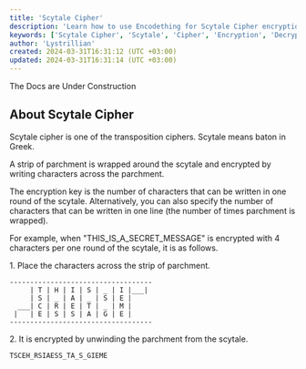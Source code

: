 ```yaml
---
title: 'Scytale Cipher'
description: 'Learn how to use Encodething for Scytale Cipher encryption and decryption'
keywords: ['Scytale Cipher', 'Scytale', 'Cipher', 'Encryption', 'Decryption', 'Encodething']
author: 'Lystrillian'
created: 2024-03-31T16:31:12 (UTC +03:00)
updated: 2024-03-31T16:31:14 (UTC +03:00)
---
```


<Callout type="warning">
  The Docs are Under Construction
</Callout>

## About Scytale Cipher

Scytale cipher is one of the transposition ciphers. Scytale means baton in Greek.

A strip of parchment is wrapped around the scytale and encrypted by writing characters across the parchment.

The encryption key is the number of characters that can be written in one round of the scytale. Alternatively, you can also specify the number of characters that can be written in one line (the number of times parchment is wrapped).

For example, when "THIS\_IS\_A\_SECRET\_MESSAGE" is encrypted with 4 characters per one round of the scytale, it is as follows.

1\. Place the characters across the strip of parchment.

```
-----------------------------------
     | T | H | I | S | _ | I |___|
     | S | _ | A | _ | S | E |
  ___| C | R | E | T | _ | M |
 |   | E | S | S | A | G | E |
-----------------------------------
```

2\. It is encrypted by unwinding the parchment from the scytale.

```
TSCEH_RSIAESS_TA_S_GIEME
```

